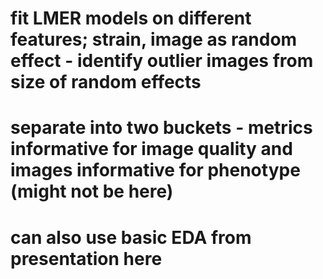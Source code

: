 # fit LMER models on different features; strain, image as random effect - identify outlier images from size of random effects
# separate into two buckets - metrics informative for image quality and images informative for phenotype (might not be here)
# can also use basic EDA from presentation here